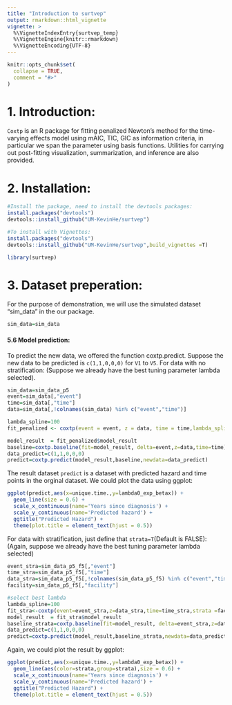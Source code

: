 ```yaml
---
title: "Introduction to surtvep"
output: rmarkdown::html_vignette
vignette: >
  %\VignetteIndexEntry{surtvep_temp}
  %\VignetteEngine{knitr::rmarkdown}
  %\VignetteEncoding{UTF-8}
---
```


```r
knitr::opts_chunk$set(
  collapse = TRUE,
  comment = "#>"
)
```


# 1. Introduction:

`Coxtp` is an R package for fitting penalized Newton's method for the time-varying effects model using mAIC, TIC, GIC as information criteria, in particular we span the parameter using basis functions. Utilities for carrying out post-fitting visualization, summarization, and inference are also provided.


# 2. Installation:

```r
#Install the package, need to install the devtools packages:
install.packages("devtools")
devtools::install_github("UM-KevinHe/surtvep")

#To install with Vignettes:
install.packages("devtools")
devtools::install_github("UM-KevinHe/surtvep",build_vignettes =T)

```

```r
library(surtvep)
```


# 3. Dataset preperation:


For the purpose of demonstration, we will use the simulated dataset "sim_data" in the our package. 

```r
sim_data=sim_data
```


#### 5.6 Model prediction:

To predict the new data, we offered the function coxtp.predict. Suppose the new data to be predicted is `c(1,1,0,0,0)` for `V1` to `V5`. For data with no stratification: (Suppose we already have the best tuning parameter lambda selected).

```r
sim_data=sim_data_p5
event=sim_data[,"event"]
time=sim_data[,"time"]
data=sim_data[,!colnames(sim_data) %in% c("event","time")]

lambda_spline=100
fit_penalized <- coxtp(event = event, z = data, time = time,lambda_spline=lambda_spline)

model_result  = fit_penalized$model_result
baseline=coxtp.baseline(fit=model_result, delta=event,z=data,time=time)
data_predict=c(1,1,0,0,0)
predict=coxtp.predict(model_result,baseline,newdata=data_predict)

```

The result dataset `predict` is a dataset with predicted hazard and time points in the orginal dataset. We could plot the data using ggplot:

```r
ggplot(predict,aes(x=unique.time.,y=lambda0_exp_betax)) +
  geom_line(size = 0.6) + 
  scale_x_continuous(name='Years since diagnosis') + 
  scale_y_continuous(name='Predicted hazard') +
  ggtitle("Predicted Hazard") +
  theme(plot.title = element_text(hjust = 0.5))
```


For data with stratification, just define that `strata=T`(Default is FALSE):(Again, suppose we already have the best tuning parameter lambda selected)

```r
event_stra=sim_data_p5_f5[,"event"]
time_stra=sim_data_p5_f5[,"time"]
data_stra=sim_data_p5_f5[,!colnames(sim_data_p5_f5) %in% c("event","time","facility")]
facility=sim_data_p5_f5[,"facility"]

#select best lambda
lambda_spline=100
fit_stra<-coxtp(event=event_stra,z=data_stra,time=time_stra,strata =facility,lambda_spline=lambda_spline)
model_result  = fit_stra$model_result
baseline_strata=coxtp.baseline(fit=model_result, delta=event_stra,z=data_stra,time=time_stra,strata = facility)
data_predict=c(1,1,0,0,0)
predict=coxtp.predict(model_result,baseline_strata,newdata=data_predict,strata = T)

```

Again, we could plot the result by ggplot:

```r
ggplot(predict,aes(x=unique.time.,y=lambda0_exp_betax)) +
  geom_line(aes(color=strata,group=strata),size = 0.6) + 
  scale_x_continuous(name='Years since diagnosis') + 
  scale_y_continuous(name='Predicted hazard') +
  ggtitle("Predicted Hazard") +
  theme(plot.title = element_text(hjust = 0.5))
```



